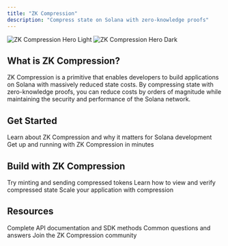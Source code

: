 ```yaml
---
title: "ZK Compression"
description: "Compress state on Solana with zero-knowledge proofs"
---
```


<img
  className="block dark:hidden"
  src="/images/hero-light.png"
  alt="ZK Compression Hero Light"
/>
<img
  className="hidden dark:block"
  src="/images/hero-dark.png"
  alt="ZK Compression Hero Dark"
/>

## What is ZK Compression?

ZK Compression is a primitive that enables developers to build applications on Solana with massively reduced state costs. By compressing state with zero-knowledge proofs, you can reduce costs by orders of magnitude while maintaining the security and performance of the Solana network.

## Get Started

<CardGroup cols={2}>
  <Card title="What & Why" icon="lightbulb" href="/introduction/what-and-why">
    Learn about ZK Compression and why it matters for Solana development
  </Card>
  <Card title="Quick Setup" icon="rocket" href="/quickstart/setup">
    Get up and running with ZK Compression in minutes
  </Card>
</CardGroup>

## Build with ZK Compression

<CardGroup cols={3}>
  <Card
    title="Mint & Send Demo"
    icon="coins"
    href="/quickstart/mint-and-send-demo"
  >
    Try minting and sending compressed tokens
  </Card>
  <Card
    title="View & Verify"
    icon="magnifying-glass"
    href="/next-steps/view-and-verify"
  >
    Learn how to view and verify compressed state
  </Card>
  <Card title="Scale Your App" icon="chart-line" href="/next-steps/scale">
    Scale your application with compression
  </Card>
</CardGroup>

## Resources

<CardGroup cols={3}>
  <Card title="API Reference" icon="code" href="/api-reference/json-rpc">
    Complete API documentation and SDK methods
  </Card>
  <Card title="FAQ" icon="circle-question" href="/help/faq">
    Common questions and answers
  </Card>
  <Card title="Community" icon="users" href="/help/community">
    Join the ZK Compression community
  </Card>
</CardGroup>

